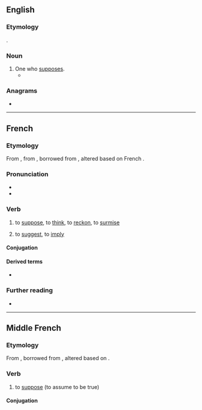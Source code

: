 ==English==

===Etymology===
{{suffix|en|suppose|er}}.

===Noun===
{{en-noun}}

# One who [[suppose]]s.
#* {{quote-book|en|year=1834|author=Sir James Mackintosh|title=History of the revolution in England in 1688|passage=It is evident, however, that such suppositions can do no more than illustrate the peculiar opinions of the '''supposer''', and cannot prove that which, in the nature of things, they pre-suppose.}}

===Anagrams===
* {{anagrams|en|a=eopprssu|porpuses|purposes}}

----

==French==

===Etymology===
From {{inh|fr|frm|supposer}}, from {{inh|fr|fro|supposer}}, borrowed from {{bor|fr|la|suppono|suppōnō, suppōnere}}, altered based on French {{m|fr|poser}}.

===Pronunciation===
* {{fr-IPA}}
* {{audio|fr|Fr-supposer.ogg|Audio}}

===Verb===
{{fr-verb}}

# to [[suppose]], to [[think]], to [[reckon]], to [[surmise]]
#: {{ux|fr|Supposons qu'il puisse te faire oublier.}}
# to [[suggest]], to [[imply]]

====Conjugation====
{{fr-conj-auto}}

====Derived terms====
* {{l|fr|à supposer que}}

===Further reading===
* {{R:TLFi}}

----

==Middle French==

===Etymology===
From {{inh|frm|fro|supposer}}, borrowed from {{bor|frm|la|suppono|suppōnō, suppōnere}}, altered based on {{m|frm|poser}}.

===Verb===
{{head|frm|verb}}

# to [[suppose]] (to assume to be true)

====Conjugation====
{{frm-conj-er|suppos}}